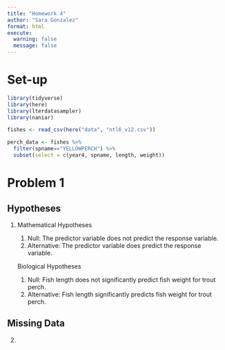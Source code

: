 ```yaml
---
title: "Homework 4"
author: "Sara Gonzalez"
format: html
execute: 
  warning: false
  message: false
---
```


# Set-up

```r
library(tidyverse)
library(here)
library(lterdatasampler)
library(naniar)
```

```r
fishes <- read_csv(here("data", "ntl6_v12.csv"))
```

```r
perch_data <- fishes %>%
  filter(spname=="YELLOWPERCH") %>% 
  subset(select = c(year4, spname, length, weight))
```

# Problem 1

## Hypotheses

1.  Mathematical Hypotheses

    1.  Null: The predictor variable does not predict the response variable.
    2.  Alternative: The predictor variable does predict the response variable.

    Biological Hypotheses

    1.  Null: Fish length does not significantly predict fish weight for trout perch.
    2.  Alternative: Fish length significantly predicts fish weight for trout perch.

## Missing Data

2.  

```r

```
